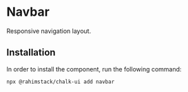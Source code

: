
<Meta of={Stories} name="README"/>

# Navbar

Responsive navigation layout.

## Installation

In order to install the component, run the following command:

```shell
npx @rahimstack/chalk-ui add navbar
```
